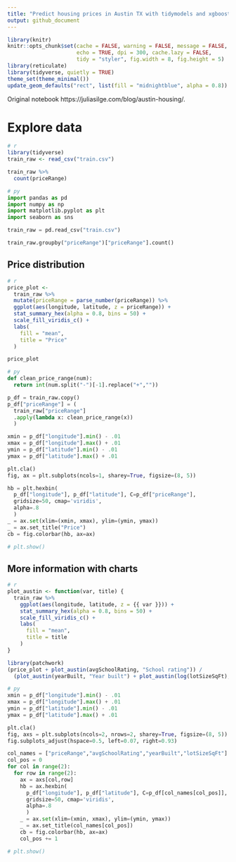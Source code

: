 ```yaml
---
title: "Predict housing prices in Austin TX with tidymodels and xgboost"
output: github_document
---
```


```r
library(knitr)
knitr::opts_chunk$set(cache = FALSE, warning = FALSE, message = FALSE, 
                      echo = TRUE, dpi = 300, cache.lazy = FALSE,
                      tidy = "styler", fig.width = 8, fig.height = 5)
library(reticulate)
library(tidyverse, quietly = TRUE)
theme_set(theme_minimal())
update_geom_defaults("rect", list(fill = "midnightblue", alpha = 0.8))
```

Original notebook https://juliasilge.com/blog/austin-housing/.

# Explore data

```r
# r
library(tidyverse)
train_raw <- read_csv("train.csv")

train_raw %>%
  count(priceRange)
```

```python
# py
import pandas as pd
import numpy as np
import matplotlib.pyplot as plt
import seaborn as sns

train_raw = pd.read_csv("train.csv")

train_raw.groupby("priceRange")["priceRange"].count()
```


## Price distribution

```r
# r
price_plot <-
  train_raw %>%
  mutate(priceRange = parse_number(priceRange)) %>%
  ggplot(aes(longitude, latitude, z = priceRange)) +
  stat_summary_hex(alpha = 0.8, bins = 50) +
  scale_fill_viridis_c() +
  labs(
    fill = "mean",
    title = "Price"
  )

price_plot
```

```python
# py
def clean_price_range(num): 
  return int(num.split("-")[-1].replace("+",""))

p_df = train_raw.copy()
p_df["priceRange"] = (
  train_raw["priceRange"]
  .apply(lambda x: clean_price_range(x))
  )

xmin = p_df["longitude"].min() - .01
xmax = p_df["longitude"].max() + .01
ymin = p_df["latitude"].min() - .01
ymax = p_df["latitude"].max() + .01

plt.cla()
fig, ax = plt.subplots(ncols=1, sharey=True, figsize=(8, 5))

hb = plt.hexbin(
  p_df["longitude"], p_df["latitude"], C=p_df["priceRange"], 
  gridsize=50, cmap='viridis', 
  alpha=.8
  )
_ = ax.set(xlim=(xmin, xmax), ylim=(ymin, ymax))
_ = ax.set_title("Price")
cb = fig.colorbar(hb, ax=ax)

# plt.show()
```

## More information with charts


```r
# r
plot_austin <- function(var, title) {
  train_raw %>%
    ggplot(aes(longitude, latitude, z = {{ var }})) +
    stat_summary_hex(alpha = 0.8, bins = 50) +
    scale_fill_viridis_c() +
    labs(
      fill = "mean",
      title = title
    )
}

library(patchwork)
(price_plot + plot_austin(avgSchoolRating, "School rating")) /
  (plot_austin(yearBuilt, "Year built") + plot_austin(log(lotSizeSqFt), "Lot size (log)"))
```



```python
# py
xmin = p_df["longitude"].min() - .01
xmax = p_df["longitude"].max() + .01
ymin = p_df["latitude"].min() - .01
ymax = p_df["latitude"].max() + .01

plt.cla()
fig, axs = plt.subplots(ncols=2, nrows=2, sharey=True, figsize=(8, 5))
fig.subplots_adjust(hspace=0.5, left=0.07, right=0.93)

col_names = ["priceRange","avgSchoolRating","yearBuilt","lotSizeSqFt"]
col_pos = 0
for col in range(2): 
  for row in range(2):
    ax = axs[col,row]
    hb = ax.hexbin(
      p_df["longitude"], p_df["latitude"], C=p_df[col_names[col_pos]], 
      gridsize=50, cmap='viridis', 
      alpha=.8
      )
    _ = ax.set(xlim=(xmin, xmax), ylim=(ymin, ymax))
    _ = ax.set_title(col_names[col_pos])
    cb = fig.colorbar(hb, ax=ax)
    col_pos += 1

# plt.show()
```






